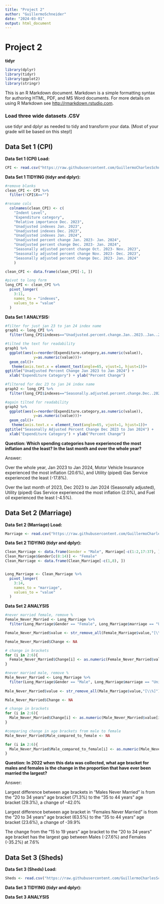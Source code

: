```yaml
---
title: "Project 2"
author: "GuillermoSchneider"
date: "2024-03-01"
output: html_document
---
```


# Project 2 

**tidyr**
```r
library(dplyr)
library(tidyr)
library(ggplot2)
library(stringr)
```



This is an R Markdown document. Markdown is a simple formatting syntax for authoring HTML, PDF, and MS Word documents. For more details on using R Markdown see <http://rmarkdown.rstudio.com>.

### **Load three wide datasets .CSV**

 use tidyr and dplyr as needed to
tidy and transform your data. [Most of your grade will be based on this step!]

## **Data Set 1 (CPI) **

**Data Set 1 (CPI) Load:**
```r
CPI <- read.csv("https://raw.githubusercontent.com/GuillermoCharlesSchneider/DATA-607/main/Project-2/CPI%202024.csv", sep =",")
```


**Data Set 1 TIDYING (tidyr and dplyr):** 
```r
#remove blanks
clean_CPI <- CPI %>%
  filter(!CPI$X=="")

#rename cols
  colnames(clean_CPI) <- c(
    "Indent Level",
    "Expenditure category",
    "Relative importance Dec. 2023",
    "Unadjusted indexes Jan. 2023",
    "Unadjusted indexes Dec. 2023",
    "Unadjusted indexes Jan. 2024",
    "Unadjusted percent change Jan. 2023- Jan. 2024",
    "Unadjusted percent change Dec. 2023- Jan. 2024",
    "Seasonally adjusted percent change Oct. 2023- Nov. 2023",
    "Seasonally adjusted percent change Nov. 2023- Dec. 2023",
    "Seasonally adjusted percent change Dec. 2023- Jan. 2024"
    )

clean_CPI <- data.frame(clean_CPI[-1, ])

#pivot to long form
long_CPI <- clean_CPI %>%
  pivot_longer(
    3:11,
    names_to = "indexes", 
    values_to = "value"
  )
```


**Data Set 1 ANALYSIS:**
```r

#filter for just jan 23 to jan 24 index name
graph1 <- long_CPI %>%
  filter(long_CPI$indexes=="Unadjusted.percent.change.Jan..2023..Jan..2024")

#tilted the text for readability
graph1 %>% 
  ggplot(aes(x=reorder(Expenditure.category,as.numeric(value)),
             y=as.numeric(value)))+
  geom_col()+
   theme(axis.text.x = element_text(angle=65, vjust=1, hjust=1))+
ggtitle("Unadjusted Percent Change Jan 2023 to Jan 2024") +
  xlab("Expenditure Category") + ylab("Percent Change")

```
```r
#filtered for dec 23 to jan 24 index name
graph2 <- long_CPI %>%
  filter(long_CPI$indexes=="Seasonally.adjusted.percent.change.Dec..2023..Jan..2024")

#again tilted for readability
graph2 %>% 
  ggplot(aes(x=reorder(Expenditure.category,as.numeric(value)),
             y=as.numeric(value)))+
  geom_col()+
   theme(axis.text.x = element_text(angle=65, vjust=1, hjust=1))+
ggtitle("Seasonally Adjusted Percent Change Dec 2023 to Jan 2024") +
  xlab("Expenditure Category") + ylab("Percent Change")
```

**Question: Which spending categories have experienced the most inflation and the least? In the last month and over the whole year?**

Answer: 

Over the whole year, Jan 2023 to Jan 2024, Motor Vehicle Insurance experienced the most inflation (20.6%), and Utility (piped) Gas Service experienced the least (-17.8%). 

Over the last month of 2023, Dec 2023 to Jan 2024 (Seasonally adjusted), Utility (piped) Gas Service experienced the most inflation (2.0%), and Fuel oil experienced the least (-4.5%). 


## **Data Set 2 (Marriage)**

**Data Set 2 (Marriage) Load:**

```r
Marriage <- read.csv("https://raw.githubusercontent.com/GuillermoCharlesSchneider/DATA-607/main/Project-2/Marriage.csv", sep =",")
```

**Data Set 2 TIDYING (tidyr and dplyr):** 
```r

Clean_Marriage <- data.frame(Gender = "Male", Marriage[-c(1:2,17:37), ])
Clean_Marriage$Gender[c(8:14)] <- "Female"
Clean_Marriage <- data.frame(Clean_Marriage[-c(1,8), ])


Long_Marriage <- Clean_Marriage %>%
  pivot_longer(
    3:14,
    names_to = "marriage", 
    values_to = "value"
  )

```


**Data Set 2 ANALYSIS**

```r
#never married female, remove %
Female_Never_Married <- Long_Marriage %>%
  filter(Long_Marriage$Gender == "Female", Long_Marriage$marriage == "United.States..Never.married..Estimate")

Female_Never_Married$value <- str_remove_all(Female_Marriage$value,"[\\%]")

Female_Never_Married$Change <- NA

# change in brackets
for (i in 2:6){
  Female_Never_Married$Change[i] <- as.numeric(Female_Never_Married$value[i]) - as.numeric(Female_Never_Married$value[i-1])
}

#never married male, remove %
Male_Never_Married <- Long_Marriage %>%
  filter(Long_Marriage$Gender == "Male", Long_Marriage$marriage == "United.States..Never.married..Estimate")
  
Male_Never_Married$value <- str_remove_all(Male_Marriage$value,"[\\%]")

Male_Never_Married$Change <- NA

# change in brackets
for (i in 2:6){
  Male_Never_Married$Change[i] <- as.numeric(Male_Never_Married$value[i]) - as.numeric(Male_Never_Married$value[i-1])
}

#comparing change in age brackets from male to female
Male_Never_Married$Male_compared_to_female <- NA

for (i in 2:6){
  Male_Never_Married$Male_compared_to_female[i] <- as.numeric(Male_Never_Married$Change[i]) - as.numeric(Female_Never_Married$Change[i])
}
```





**Question: In 2022 when this data was collected, what age bracket for males and females is the change in the proportion that have ever been married the largest?**

Answer: 

Largest difference between age brackets in "Males Never Married" is from the "20 to 34 years" age bracket (71.3%) to the "35 to 44 years" age bracket (29.3%), a change of -42.0%

Largest difference between age bracket in "Females Never Married" is from the "20 to 34 years" age bracket (63.5%) to the "35 to 44 years" age bracket (23.6%), a change of -39.9%

The change from the "15 to 19 years" age bracket to the  "20 to 34 years" age bracket has the largest gap between Males (-27.6%) and Females (-35.2%) at 7.6%


## **Data Set 3 (Sheds)**

**Data Set 3 (Sheds) Load:**

```r
Sheds <- read.csv("https://raw.githubusercontent.com/GuillermoCharlesSchneider/DATA-607/main/Project-2/Sheds.csv", sep =",")
```

**Data Set 3 TIDYING (tidyr and dplyr):** 

**Data Set 3 ANALYSIS**

